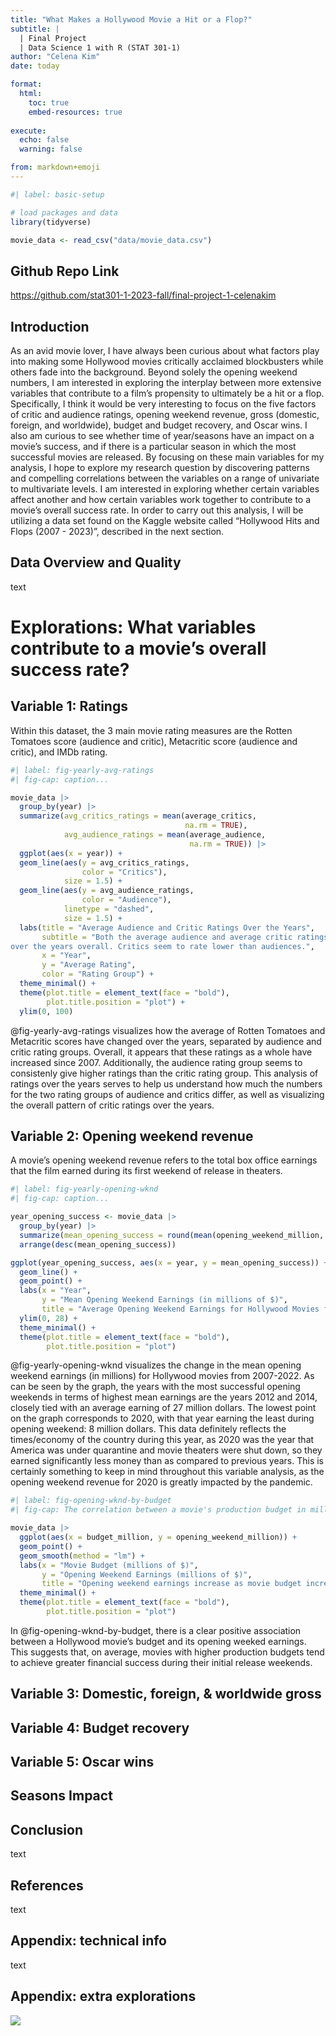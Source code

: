 ```yaml
---
title: "What Makes a Hollywood Movie a Hit or a Flop?"
subtitle: |
  | Final Project 
  | Data Science 1 with R (STAT 301-1)
author: "Celena Kim"
date: today

format:
  html:
    toc: true
    embed-resources: true
    
execute:
  echo: false
  warning: false

from: markdown+emoji 
---
```


```r
#| label: basic-setup

# load packages and data
library(tidyverse)

movie_data <- read_csv("data/movie_data.csv")
```


::: {.callout-tip icon="false"}
## Github Repo Link

<https://github.com/stat301-1-2023-fall/final-project-1-celenakim>
:::

## Introduction
As an avid movie lover, I have always been curious about what factors play into making some Hollywood movies critically acclaimed blockbusters while others fade into the background. Beyond solely the opening weekend numbers, I am interested in exploring the interplay between more extensive variables that contribute to a film’s propensity to ultimately be a hit or a flop. Specifically, I think it would be very interesting to focus on the five factors of critic and audience ratings, opening weekend revenue, gross (domestic, foreign, and worldwide), budget and budget recovery, and Oscar wins. I also am curious to see whether time of year/seasons have an impact on a movie's success, and if there is a particular season in which the most successful movies are released. By focusing on these main variables for my analysis, I hope to explore my research question by discovering patterns and compelling correlations between the variables on a range of univariate to multivariate levels. I am interested in exploring whether certain variables affect another and how certain variables work together to contribute to a movie’s overall success rate. In order to carry out this analysis, I will be utilizing a data set found on the Kaggle website called “Hollywood Hits and Flops (2007 - 2023)”, described in the next section.

## Data Overview and Quality
text

# Explorations: What variables contribute to a movie's overall success rate?
## Variable 1: Ratings
Within this dataset, the 3 main movie rating measures are the Rotten Tomatoes score (audience and critic), Metacritic score (audience and critic), and IMDb rating. 
```r
#| label: fig-yearly-avg-ratings
#| fig-cap: caption...

movie_data |> 
  group_by(year) |> 
  summarize(avg_critics_ratings = mean(average_critics, 
                                       na.rm = TRUE),
            avg_audience_ratings = mean(average_audience, 
                                        na.rm = TRUE)) |> 
  ggplot(aes(x = year)) +
  geom_line(aes(y = avg_critics_ratings, 
                color = "Critics"), 
            size = 1.5) +
  geom_line(aes(y = avg_audience_ratings, 
                color = "Audience"), 
            linetype = "dashed", 
            size = 1.5) +
  labs(title = "Average Audience and Critic Ratings Over the Years",
       subtitle = "Both the average audience and average critic ratings have increased 
over the years overall. Critics seem to rate lower than audiences.",
       x = "Year",
       y = "Average Rating",
       color = "Rating Group") +
  theme_minimal() +
  theme(plot.title = element_text(face = "bold"),
        plot.title.position = "plot") +
  ylim(0, 100)
```
@fig-yearly-avg-ratings visualizes how the average of Rotten Tomatoes and Metacritic scores have changed over the years, separated by audience and critic rating groups. Overall, it appears that these ratings as a whole have increased since 2007. Additionally, the audience rating group seems to consistenly give higher ratings than the critic rating group. This analysis of ratings over the years serves to help us understand how much the numbers for the two rating groups of audience and critics differ, as well as visualizing the overall pattern of critic ratings over the years.

## Variable 2: Opening weekend revenue
A movie's opening weekend revenue refers to the total box office earnings that the film earned during its first weekend of release in theaters. 
```r
#| label: fig-yearly-opening-wknd
#| fig-cap: caption...

year_opening_success <- movie_data |> 
  group_by(year) |> 
  summarize(mean_opening_success = round(mean(opening_weekend_million, na.rm = TRUE)))  |> 
  arrange(desc(mean_opening_success)) 

ggplot(year_opening_success, aes(x = year, y = mean_opening_success)) +
  geom_line() +
  geom_point() +
  labs(x = "Year", 
       y = "Mean Opening Weekend Earnings (in millions of $)", 
       title = "Average Opening Weekend Earnings for Hollywood Movies from 2007-2022") +
  ylim(0, 28) +
  theme_minimal() +
  theme(plot.title = element_text(face = "bold"),
        plot.title.position = "plot")
```
@fig-yearly-opening-wknd visualizes the change in the mean opening weekend earnings (in millions) for Hollywood movies from 2007-2022. As can be seen by the graph, the years with the most successful opening weekends in terms of highest mean earnings are the years 2012 and 2014, closely tied with an average earning of 27 million dollars. The lowest point on the graph corresponds to 2020, with that year earning the least during opening weekend: 8 million dollars. This data definitely reflects the times/economy of the country during this year, as 2020 was the year that America was under quarantine and movie theaters were shut down, so they earned significantly less money than as compared to previous years. This is certainly something to keep in mind throughout this variable analysis, as the opening weekend revenue for 2020 is greatly impacted by the pandemic.

```r
#| label: fig-opening-wknd-by-budget
#| fig-cap: The correlation between a movie's production budget in millions of dollars and how much it earned during its opening weekend.

movie_data |> 
  ggplot(aes(x = budget_million, y = opening_weekend_million)) +
  geom_point() +
  geom_smooth(method = "lm") +
  labs(x = "Movie Budget (millions of $)",
       y = "Opening Weekend Earnings (millions of $)",
       title = "Opening weekend earnings increase as movie budget increases") +
  theme_minimal() +
  theme(plot.title = element_text(face = "bold"),
        plot.title.position = "plot")

```
In @fig-opening-wknd-by-budget, there is a clear positive association between a Hollywood movie's budget and its opening weeked earnings. This suggests that, on average, movies with higher production budgets tend to achieve greater financial success during their initial release weekends. 

## Variable 3: Domestic, foreign, & worldwide gross

## Variable 4: Budget recovery

## Variable 5: Oscar wins

## Seasons Impact

## Conclusion
text

## References
text

## Appendix: technical info
text

## Appendix: extra explorations
![](figures/extra_explos_figures/primary_genre_script_type_plot.png)


